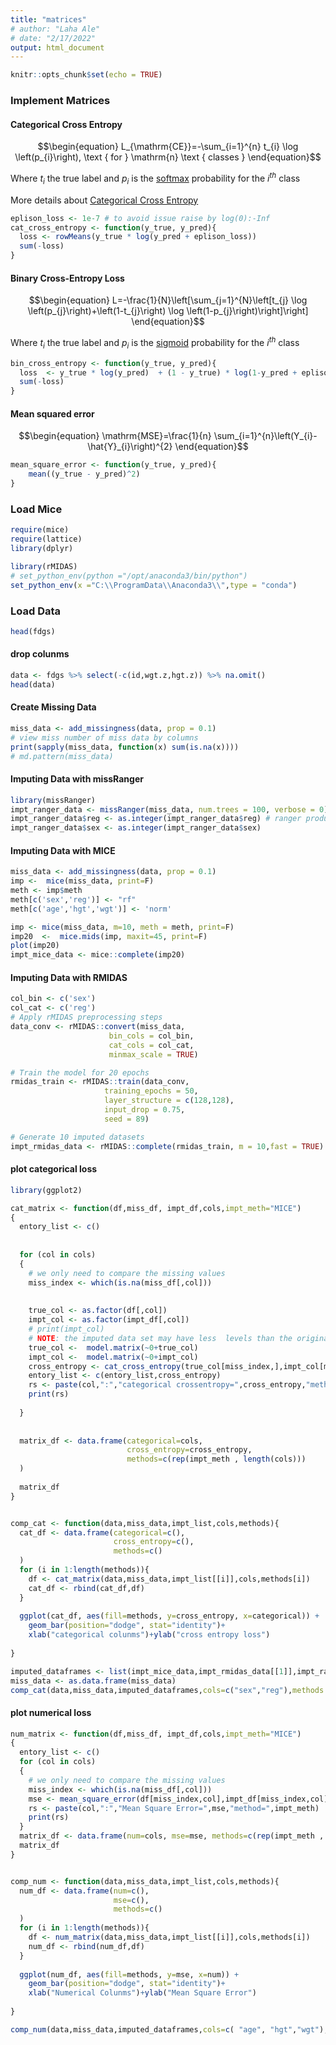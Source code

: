 ```yaml
---
title: "matrices"
# author: "Laha Ale"
# date: "2/17/2022"
output: html_document
---
```


```r
knitr::opts_chunk$set(echo = TRUE)
```

### Implement Matrices
#### Categorical Cross Entropy


$$\begin{equation}
L_{\mathrm{CE}}=-\sum_{i=1}^{n} t_{i} \log \left(p_{i}\right), \text { for } \mathrm{n} \text { classes }
\end{equation}$$


Where $t_i$ the true label and $p_i$ is the [softmax](https://en.wikipedia.org/wiki/Softmax_function) probability for the $i^{th}$ class

More details about [Categorical Cross Entropy](https://towardsdatascience.com/cross-entropy-loss-function-f38c4ec8643e)

```r
eplison_loss <- 1e-7 # to avoid issue raise by log(0):-Inf
cat_cross_entropy <- function(y_true, y_pred){
  loss <- rowMeans(y_true * log(y_pred + eplison_loss))
  sum(-loss)
}
```

#### Binary Cross-Entropy Loss

$$\begin{equation}
L=-\frac{1}{N}\left[\sum_{j=1}^{N}\left[t_{j} \log \left(p_{j}\right)+\left(1-t_{j}\right) \log \left(1-p_{j}\right)\right]\right]
\end{equation}$$


Where $t_i$ the true label and $p_i$ is the [sigmoid](https://en.wikipedia.org/wiki/Sigmoid_function) probability for the $i^{th}$ class

```r
bin_cross_entropy <- function(y_true, y_pred){
  loss  <- y_true * log(y_pred)  + (1 - y_true) * log(1-y_pred + eplison_loss)  
  sum(-loss)
}
```

#### Mean squared error

$$\begin{equation}
\mathrm{MSE}=\frac{1}{n} \sum_{i=1}^{n}\left(Y_{i}-\hat{Y}_{i}\right)^{2}
\end{equation}$$


```r
mean_square_error <- function(y_true, y_pred){
    mean((y_true - y_pred)^2)
}
```

### Load Mice
```r
require(mice)
require(lattice)
library(dplyr)

library(rMIDAS)
# set_python_env(python ="/opt/anaconda3/bin/python")
set_python_env(x ="C:\\ProgramData\\Anaconda3\\",type = "conda")
```

### Load Data

```r
head(fdgs)
```
#### drop colunms
```r
data <- fdgs %>% select(-c(id,wgt.z,hgt.z)) %>% na.omit()
head(data)
```

#### Create Missing Data
```r
miss_data <- add_missingness(data, prop = 0.1)
# view miss number of miss data by columns
print(sapply(miss_data, function(x) sum(is.na(x))))
# md.pattern(miss_data)
```

#### Imputing Data with missRanger
```r
library(missRanger)
impt_ranger_data <- missRanger(miss_data, num.trees = 100, verbose = 0)
impt_ranger_data$reg <- as.integer(impt_ranger_data$reg) # ranger produce float number of categorical 
impt_ranger_data$sex <- as.integer(impt_ranger_data$sex)

```

#### Imputing Data with MICE
```r
miss_data <- add_missingness(data, prop = 0.1)
imp <-  mice(miss_data, print=F)
meth <- imp$meth
meth[c('sex','reg')] <- "rf"
meth[c('age','hgt','wgt')] <- 'norm'

imp <- mice(miss_data, m=10, meth = meth, print=F)
imp20  <-  mice.mids(imp, maxit=45, print=F)
plot(imp20)
impt_mice_data <- mice::complete(imp20)
```

#### Imputing Data with RMIDAS
```r
col_bin <- c('sex')
col_cat <- c('reg') 
# Apply rMIDAS preprocessing steps
data_conv <- rMIDAS::convert(miss_data, 
                      bin_cols = col_bin, 
                      cat_cols = col_cat,
                      minmax_scale = TRUE)

# Train the model for 20 epochs
rmidas_train <- rMIDAS::train(data_conv,
                     training_epochs = 50,
                     layer_structure = c(128,128),
                     input_drop = 0.75,
                     seed = 89)

# Generate 10 imputed datasets
impt_rmidas_data <- rMIDAS::complete(rmidas_train, m = 10,fast = TRUE)

```



#### plot categorical loss
```r

library(ggplot2)

cat_matrix <- function(df,miss_df, impt_df,cols,impt_meth="MICE") 
{
  entory_list <- c()
  
  
  for (col in cols)
  {
    # we only need to compare the missing values
    miss_index <- which(is.na(miss_df[,col]))
    
    
    true_col <- as.factor(df[,col])
    impt_col <- as.factor(impt_df[,col])
    # print(impt_col)
    # NOTE: the imputed data set may have less  levels than the original data
    true_col <-  model.matrix(~0+true_col)
    impt_col <-  model.matrix(~0+impt_col)
    cross_entropy <- cat_cross_entropy(true_col[miss_index,],impt_col[miss_index,])
    entory_list <- c(entory_list,cross_entropy)
    rs <- paste(col,":","categorical crossentropy=",cross_entropy,"method=",impt_meth)
    print(rs)
    
  }
  
  
  matrix_df <- data.frame(categorical=cols, 
                          cross_entropy=cross_entropy,
                          methods=c(rep(impt_meth , length(cols)))
  )
  
  matrix_df
}


comp_cat <- function(data,miss_data,impt_list,cols,methods){
  cat_df <- data.frame(categorical=c(), 
                       cross_entropy=c(),
                       methods=c()
  )
  for (i in 1:length(methods)){
    df <- cat_matrix(data,miss_data,impt_list[[i]],cols,methods[i])
    cat_df <- rbind(cat_df,df)
  }
  
  ggplot(cat_df, aes(fill=methods, y=cross_entropy, x=categorical)) +
    geom_bar(position="dodge", stat="identity")+
    xlab("categorical colunms")+ylab("cross entropy loss")
  
}


```

```r

imputed_dataframes <- list(impt_mice_data,impt_rmidas_data[[1]],impt_ranger_data)
miss_data <- as.data.frame(miss_data)
comp_cat(data,miss_data,imputed_dataframes,cols=c("sex","reg"),methods = c("MICE","MIDAS","missRanger"))

```

#### plot numerical loss
```r
num_matrix <- function(df,miss_df, impt_df,cols,impt_meth="MICE") 
{
  entory_list <- c()
  for (col in cols)
  {
    # we only need to compare the missing values
    miss_index <- which(is.na(miss_df[,col]))
    mse <- mean_square_error(df[miss_index,col],impt_df[miss_index,col])
    rs <- paste(col,":","Mean Square Error=",mse,"method=",impt_meth)
    print(rs)
  }
  matrix_df <- data.frame(num=cols, mse=mse, methods=c(rep(impt_meth , length(cols))))
  matrix_df
}


comp_num <- function(data,miss_data,impt_list,cols,methods){
  num_df <- data.frame(num=c(), 
                       mse=c(),
                       methods=c()
  )
  for (i in 1:length(methods)){
    df <- num_matrix(data,miss_data,impt_list[[i]],cols,methods[i])
    num_df <- rbind(num_df,df)
  }
  
  ggplot(num_df, aes(fill=methods, y=mse, x=num)) +
    geom_bar(position="dodge", stat="identity")+
    xlab("Numerical Colunms")+ylab("Mean Square Error")
  
}


```

```r
comp_num(data,miss_data,imputed_dataframes,cols=c( "age", "hgt","wgt"),methods = c("MICE","MIDAS","missRanger"))

```








